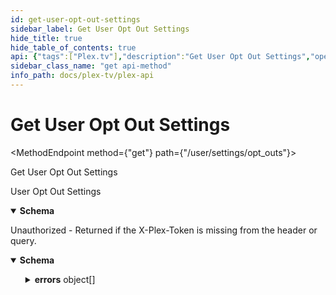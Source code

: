 ```yaml
---
id: get-user-opt-out-settings
sidebar_label: Get User Opt Out Settings
hide_title: true
hide_table_of_contents: true
api: {"tags":["Plex.tv"],"description":"Get User Opt Out Settings","operationId":"getUserOptOutSettings","responses":{"200":{"description":"User Opt Out Settings","content":{"application/json":{"schema":{"type":"object","properties":{"tv.plex.provider.podcasts":{"type":"string","example":"opt_in"},"tv.plex.provider.news":{"type":"string","example":"opt_in"},"tv.plex.provider.webshows":{"type":"string","example":"opt_out"},"tv.plex.provider.music":{"type":"string","example":"opt_out"},"tv.plex.provider.vod":{"type":"string","example":"opt_in"},"scrobbling":{"type":"string","example":"opt_in"}}}}}},"401":{"description":"Unauthorized - Returned if the X-Plex-Token is missing from the header or query.","content":{"application/json":{"schema":{"type":"object","properties":{"errors":{"type":"array","items":{"type":"object","properties":{"code":{"type":"number","example":1001},"message":{"type":"string","example":"User could not be authenticated"},"status":{"type":"number","example":401}}}}}}}}}},"method":"get","path":"/user/settings/opt_outs","servers":[{"url":"https://plex.tv/api/v2"}],"security":[{"Token":[],"ClientIdentifier":[],"Device":[],"DeviceName":[],"Platform":[],"PlatformVersion":[],"Product":[],"Version":[]}],"securitySchemes":{"Token":{"description":"Plex Authentication Token","type":"apiKey","in":"header","name":"X-Plex-Token"},"ClientIdentifier":{"description":"Plex Authentication Token","type":"apiKey","in":"header","name":"X-Plex-Client-Identifier"},"DeviceName":{"description":"Primary name for the device eg. `Plex Web (Chrome)`","type":"apiKey","in":"header","name":"X-Plex-Device-Name"},"Device":{"description":"The type of device your application is running on\nDevice name and or model number, eg `iPhone3,2`, `Motorola XOOM™`, `LG5200TV`\n","type":"apiKey","in":"header","name":"X-Plex-Device"},"PlatformVersion":{"description":"Operating system version\neg `4.3.1`, `10.6.7`, `3.2`\n","type":"apiKey","in":"header","name":"X-Plex-Platform-Version"},"Platform":{"description":"Platform name \neg: `Web`, `iOS`, `MacOSX`, `Android`, `LG`\n","type":"apiKey","in":"header","name":"X-Plex-Platform"},"Product":{"description":"Plex application name \neg: `Laika`, `Plex Media Server`, `Media Link`\n","type":"apiKey","in":"header","name":"X-Plex-Product"},"Version":{"description":"Plex application version number","type":"apiKey","in":"header","name":"X-Plex-Version"}},"info":{"title":"Plex-API","summary":"A Plex.TV API Map","description":"An Open API Spec for interacting with Plex.tv","version":"0.0.3","contact":{"name":"Luke Hagar","url":"https://www.LukeHagar.com","email":"Lukeslakemail@gmail.com"},"license":{"name":"MIT","identifier":"MIT","url":"https://opensource.org/licenses/MIT"}},"postman":{"name":"Get User Opt Out Settings","description":{"content":"Get User Opt Out Settings","type":"text/plain"},"url":{"path":["user","settings","opt_outs"],"host":["{{baseUrl}}"],"query":[],"variable":[]},"header":[{"key":"Accept","value":"application/json"}],"method":"GET"}}
sidebar_class_name: "get api-method"
info_path: docs/plex-tv/plex-api
---
```



<h1 className={"openapi__heading"}>Get User Opt Out Settings</h1>

<MethodEndpoint method={"get"} path={"/user/settings/opt_outs"}></MethodEndpoint>



Get User Opt Out Settings

<div><div><ApiTabs><TabItem label={"200"} value={"200"}><div>

User Opt Out Settings

</div><div><MimeTabs className={"openapi-tabs__mime"} schemaType={"response"}><TabItem label={"application/json"} value={"application/json"}><SchemaTabs className={"openapi-tabs__schema"}><TabItem label={"Schema"} value={"Schema"}><details style={{}} className={"openapi-markdown__details"} data-collapsed={false} open={true}><summary style={{"textAlign":"left"}}><strong>Schema</strong></summary><div style={{"textAlign":"left","marginLeft":"1rem"}}></div><ul style={{"marginLeft":"1rem"}}><SchemaItem collapsible={false} name={"tv.plex.provider.podcasts"} required={false} schemaName={"string"} qualifierMessage={undefined} schema={{"type":"string","example":"opt_in"}}></SchemaItem><SchemaItem collapsible={false} name={"tv.plex.provider.news"} required={false} schemaName={"string"} qualifierMessage={undefined} schema={{"type":"string","example":"opt_in"}}></SchemaItem><SchemaItem collapsible={false} name={"tv.plex.provider.webshows"} required={false} schemaName={"string"} qualifierMessage={undefined} schema={{"type":"string","example":"opt_out"}}></SchemaItem><SchemaItem collapsible={false} name={"tv.plex.provider.music"} required={false} schemaName={"string"} qualifierMessage={undefined} schema={{"type":"string","example":"opt_out"}}></SchemaItem><SchemaItem collapsible={false} name={"tv.plex.provider.vod"} required={false} schemaName={"string"} qualifierMessage={undefined} schema={{"type":"string","example":"opt_in"}}></SchemaItem><SchemaItem collapsible={false} name={"scrobbling"} required={false} schemaName={"string"} qualifierMessage={undefined} schema={{"type":"string","example":"opt_in"}}></SchemaItem></ul></details></TabItem><TabItem label={"Example (from schema)"} value={"Example (from schema)"}><ResponseSamples responseExample={"{\n  \"tv.plex.provider.podcasts\": \"opt_in\",\n  \"tv.plex.provider.news\": \"opt_in\",\n  \"tv.plex.provider.webshows\": \"opt_out\",\n  \"tv.plex.provider.music\": \"opt_out\",\n  \"tv.plex.provider.vod\": \"opt_in\",\n  \"scrobbling\": \"opt_in\"\n}"} language={"json"}></ResponseSamples></TabItem></SchemaTabs></TabItem></MimeTabs></div></TabItem><TabItem label={"401"} value={"401"}><div>

Unauthorized - Returned if the X-Plex-Token is missing from the header or query.

</div><div><MimeTabs className={"openapi-tabs__mime"} schemaType={"response"}><TabItem label={"application/json"} value={"application/json"}><SchemaTabs className={"openapi-tabs__schema"}><TabItem label={"Schema"} value={"Schema"}><details style={{}} className={"openapi-markdown__details"} data-collapsed={false} open={true}><summary style={{"textAlign":"left"}}><strong>Schema</strong></summary><div style={{"textAlign":"left","marginLeft":"1rem"}}></div><ul style={{"marginLeft":"1rem"}}><SchemaItem collapsible={true} className={"schemaItem"}><details style={{}} className={"openapi-markdown__details"}><summary style={{}}><strong>errors</strong><span style={{"opacity":"0.6"}}> object[]</span></summary><div style={{"marginLeft":"1rem"}}><li><div style={{"fontSize":"var(--ifm-code-font-size)","opacity":"0.6","marginLeft":"-.5rem","paddingBottom":".5rem"}}>Array [</div></li><SchemaItem collapsible={false} name={"code"} required={false} schemaName={"number"} qualifierMessage={undefined} schema={{"type":"number","example":1001}}></SchemaItem><SchemaItem collapsible={false} name={"message"} required={false} schemaName={"string"} qualifierMessage={undefined} schema={{"type":"string","example":"User could not be authenticated"}}></SchemaItem><SchemaItem collapsible={false} name={"status"} required={false} schemaName={"number"} qualifierMessage={undefined} schema={{"type":"number","example":401}}></SchemaItem><li><div style={{"fontSize":"var(--ifm-code-font-size)","opacity":"0.6","marginLeft":"-.5rem"}}>]</div></li></div></details></SchemaItem></ul></details></TabItem><TabItem label={"Example (from schema)"} value={"Example (from schema)"}><ResponseSamples responseExample={"{\n  \"errors\": [\n    {\n      \"code\": 1001,\n      \"message\": \"User could not be authenticated\",\n      \"status\": 401\n    }\n  ]\n}"} language={"json"}></ResponseSamples></TabItem></SchemaTabs></TabItem></MimeTabs></div></TabItem></ApiTabs></div></div>